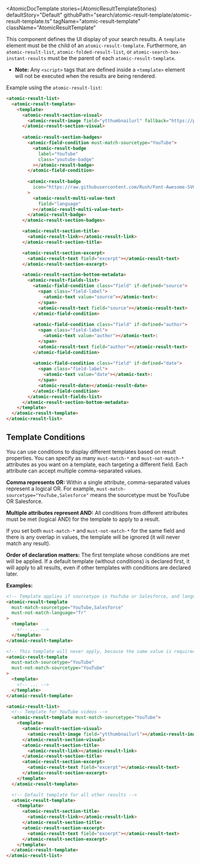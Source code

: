

<Meta of={AtomicResultTemplateStories} />

<AtomicDocTemplate
  stories={AtomicResultTemplateStories}
  defaultStory="Default"
  githubPath="search/atomic-result-template/atomic-result-template.ts"
  tagName="atomic-result-template"
  className="AtomicResultTemplate"
>

This component defines the UI display of your search results. 
A `template` element must be the child of an `atomic-result-template`. Furthermore, an `atomic-result-list`, `atomic-folded-result-list`, or `atomic-search-box-instant-results` must be the parent of each `atomic-result-template`.
 * **Note:** Any `<script>` tags that are defined inside a `<template>` element will not be executed when the results are being rendered.

Example using the `atomic-result-list`:
```html
<atomic-result-list>
  <atomic-result-template>
    <template>
      <atomic-result-section-visual>
        <atomic-result-image field="ytthumbnailurl" fallback="https://picsum.photos/350"></atomic-result-image>
      </atomic-result-section-visual>
      
      <atomic-result-section-badges>
        <atomic-field-condition must-match-sourcetype="YouTube">
          <atomic-result-badge
            label="YouTube"
            class="youtube-badge"
          ></atomic-result-badge>
        </atomic-field-condition>
        
        <atomic-result-badge
          icon="https://raw.githubusercontent.com/Rush/Font-Awesome-SVG-PNG/master/black/svg/language.svg"
        >
          <atomic-result-multi-value-text
            field="language"
          ></atomic-result-multi-value-text>
        </atomic-result-badge>
      </atomic-result-section-badges>

      <atomic-result-section-title>
        <atomic-result-link></atomic-result-link>
      </atomic-result-section-title>

      <atomic-result-section-excerpt>
        <atomic-result-text field="excerpt"></atomic-result-text>
      </atomic-result-section-excerpt>

      <atomic-result-section-bottom-metadata>
        <atomic-result-fields-list>
          <atomic-field-condition class="field" if-defined="source">
            <span class="field-label">
              <atomic-text value="source"></atomic-text>:
            </span>
            <atomic-result-text field="source"></atomic-result-text>
          </atomic-field-condition>
          
          <atomic-field-condition class="field" if-defined="author">
            <span class="field-label">
              <atomic-text value="author"></atomic-text>:
            </span>
            <atomic-result-text field="author"></atomic-result-text>
          </atomic-field-condition>
          
          <atomic-field-condition class="field" if-defined="date">
            <span class="field-label">
              <atomic-text value="date"></atomic-text>:
            </span>
            <atomic-result-date></atomic-result-date>
          </atomic-field-condition>
        </atomic-result-fields-list>
      </atomic-result-section-bottom-metadata>
    </template>
  </atomic-result-template>
</atomic-result-list>
```

## Template Conditions


You can use conditions to display different templates based on result properties. You can specify as many `must-match-*` and `must-not-match-*` attributes as you want on a template, each targeting a different field. Each attribute can accept multiple comma-separated values.

**Comma represents OR:** Within a single attribute, comma-separated values represent a logical OR. For example, `must-match-sourcetype="YouTube,Salesforce"` means the sourcetype must be YouTube OR Salesforce.

**Multiple attributes represent AND:** All conditions from different attributes must be met (logical AND) for the template to apply to a result.

If you set both `must-match-*` and `must-not-match-*` for the same field and there is any overlap in values, the template will be ignored (it will never match any result).

**Order of declaration matters:** The first template whose conditions are met will be applied. If a default template (without conditions) is declared first, it will apply to all results, even if other templates with conditions are declared later.

**Examples:**

```html
<!-- Template applies if sourcetype is YouTube or Salesforce, and language is NOT fr -->
<atomic-result-template
  must-match-sourcetype="YouTube,Salesforce"
  must-not-match-language="fr"
>
  <template>
    <!-- ... -->
  </template>
</atomic-result-template>

<!-- This template will never apply, because the same value is required and forbidden -->
<atomic-result-template
  must-match-sourcetype="YouTube"
  must-not-match-sourcetype="YouTube"
>
  <template>
    <!-- ... -->
  </template>
</atomic-result-template>
```

```html
<atomic-result-list>
  <!-- Template for YouTube videos -->
  <atomic-result-template must-match-sourcetype="YouTube">
    <template>
      <atomic-result-section-visual>
        <atomic-result-image field="ytthumbnailurl"></atomic-result-image>
      </atomic-result-section-visual>
      <atomic-result-section-title>
        <atomic-result-link></atomic-result-link>
      </atomic-result-section-title>
      <atomic-result-section-excerpt>
        <atomic-result-text field="excerpt"></atomic-result-text>
      </atomic-result-section-excerpt>
    </template>
  </atomic-result-template>

  <!-- Default template for all other results -->
  <atomic-result-template>
    <template>
      <atomic-result-section-title>
        <atomic-result-link></atomic-result-link>
      </atomic-result-section-title>
      <atomic-result-section-excerpt>
        <atomic-result-text field="excerpt"></atomic-result-text>
      </atomic-result-section-excerpt>
    </template>
  </atomic-result-template>
</atomic-result-list>
```

</AtomicDocTemplate>